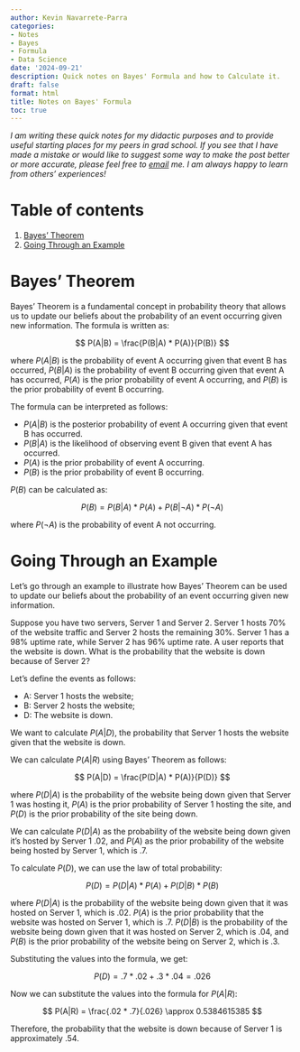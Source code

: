 ```yaml
---
author: Kevin Navarrete-Parra
categories:
- Notes
- Bayes
- Formula
- Data Science
date: '2024-09-21'
description: Quick notes on Bayes' Formula and how to Calculate it.
draft: false
format: html
title: Notes on Bayes' Formula
toc: true
---
```


*I am writing these quick notes for my didactic purposes and to provide useful starting places for my peers in grad school. If you see that I have made a mistake or would like to suggest some way to make the post better or more accurate, please feel free to [email][1] me. I am always happy to learn from others' experiences!* 


# Table of contents
1. [Bayes' Theorem](#section1)
2. [Going Through an Example](#section2)

# Bayes' Theorem <a name="section1"></a>

Bayes' Theorem is a fundamental concept in probability theory that allows us to update our beliefs about the probability of an event occurring given new information. The formula is written as:

$$ P(A|B) = \frac{P(B|A) * P(A)}{P(B)} $$

where $P(A|B)$ is the probability of event A occurring given that event B has occurred, $P(B|A)$ is the probability of event B occurring given that event A has occurred, $P(A)$ is the prior probability of event A occurring, and $P(B)$ is the prior probability of event B occurring.

The formula can be interpreted as follows:

- $P(A|B)$ is the posterior probability of event A occurring given that event B has occurred.
- $P(B|A)$ is the likelihood of observing event B given that event A has occurred.
- $P(A)$ is the prior probability of event A occurring.
- $P(B)$ is the prior probability of event B occurring.

$P(B)$ can be calculated as:

$$ P(B) = P(B|A) * P(A) + P(B|\neg A) * P(\neg A) $$

where $P(\neg A)$ is the probability of event A not occurring.


# Going Through an Example <a name="section2"></a>

Let's go through an example to illustrate how Bayes' Theorem can be used to update our beliefs about the probability of an event occurring given new information.

Suppose you have two servers, Server 1 and Server 2. Server 1 hosts 70% of the website traffic and Server 2 hosts the remaining 30%. Server 1 has a 98% uptime rate, while Server 2 has 96% uptime rate. A user reports that the website is down. What is the probability that the website is down because of Server 2? 

Let's define the events as follows:

- A: Server 1 hosts the website;
- B: Server 2 hosts the website;
- D: The website is down.

We want to calculate $P(A|D)$, the probability that Server 1 hosts the website given that the website is down. 

We can calculate $P(A|R)$ using Bayes' Theorem as follows: 

$$ P(A|D) = \frac{P(D|A) * P(A)}{P(D)} $$

where $P(D|A)$ is the probability of the website being down given that Server 1 was hosting it, $P(A)$ is the prior probability of Server 1 hosting the site, and $P(D)$ is the prior probability of the site being down.

We can calculate $P(D|A)$ as the probability of the website being down given it's hosted by Server 1 $.02$, and $P(A)$ as the prior probability of the website being hosted by Server 1, which is $.7$.

To calculate $P(D)$, we can use the law of total probability:

$$ P(D) = P(D|A) * P(A) + P(D|B) * P(B) $$

where $P(D|A)$ is the probability of the website being down given that it was hosted on Server 1, which is $.02$. $P(A)$ is the prior probability that the website was hosted on Server 1, which is $.7$. $P(D|B)$ is the probability of the website being down given that it was hosted on Server 2, which is $.04$, and $P(B)$ is the prior probability of the website being on Server 2, which is $.3$.

Substituting the values into the formula, we get:

$$ P(D) = .7 * .02 + .3 * .04 = .026 $$

Now we can substitute the values into the formula for $P(A|R)$:

$$ P(A|R) = \frac{.02 * .7}{.026} \approx 0.5384615385 $$

Therefore, the probability that the website is down because of Server 1 is approximately $.54$.


[1]: mailto:navark4@unlv.nevada.edu